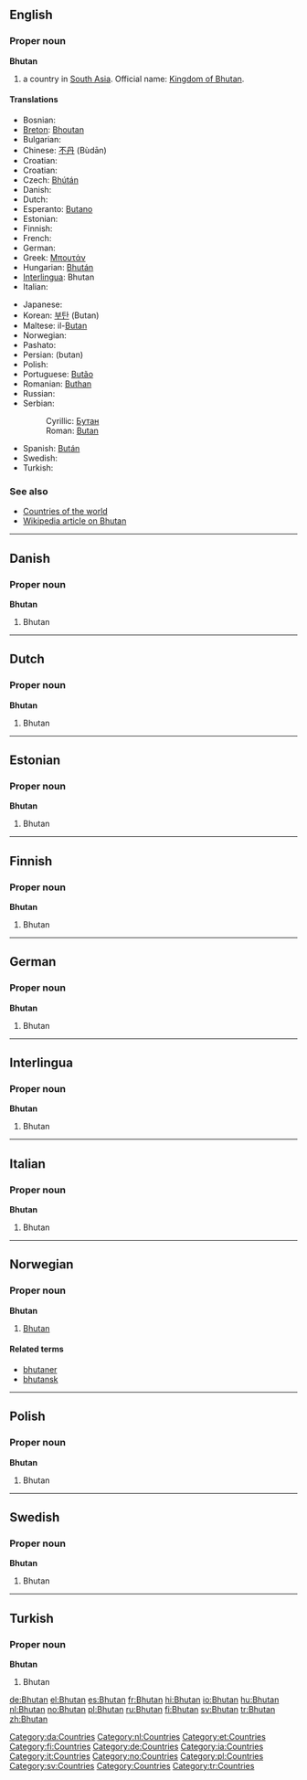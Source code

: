 ==English==

===Proper noun===
'''Bhutan'''

# a country in [[South Asia]]. Official name: [[Kingdom of Bhutan]].

====Translations====
{{top}}
*Bosnian: {{t-|bs|Butan|m}}
*[[Breton]]: [[Bhoutan]]
* Bulgarian: {{t+|bg|Бутан|sc=Cyrl}}
*Chinese: [[不丹]] (Bùdān)
*Croatian: {{t-|hr|Butan|m}}
* Croatian: {{t-|hr|Butan|m}}
*Czech: [[Bhútán]] {{m}}
* Danish: {{t-|da|Bhutan}}
* Dutch: {{t+|nl|Bhutan}}
*Esperanto: [[Butano]]
* Estonian: {{t-|et|Bhutan}}
* Finnish: {{t+|fi|Bhutan}}
* French: {{t+|fr|Bhoutan}}
* German: {{t+|de|Bhutan}}
*Greek: [[Μπουτάν]]
*Hungarian: [[Bhután]]
*[[Interlingua]]: Bhutan
* Italian: {{t-|it|Bhutan}}
{{mid}}
* Japanese: {{t+|ja|ブータン|tr=Būtan|sc=Jpan}}
*Korean: [[부탄]] (Butan)
*Maltese: il-[[Butan]]
* Norwegian: {{t+|no|Bhutan}}
*Pashato: {{PSchar|[[بهوټان]]}}
*Persian: {{FAchar|[[بوتان]]}}  (butan)
* Polish: {{t+|pl|Bhutan}}
*Portuguese: [[Butão]]
*Romanian: [[Buthan]] {{n}}
* Russian: {{t+|ru|Бутан|sc=Cyrl}}
*Serbian:
*:Cyrillic: [[Бутан]] {{m}}
*:Roman: [[Butan#Serbian|Butan]] {{m}}
*Spanish: [[Bután]]
* Swedish: {{t+|sv|Bhutan}}
* Turkish: {{t+|tr|Bhutan}}
{{bottom}}

===See also===
*[[Countries of the world]]
*[[w:Bhutan|Wikipedia article on Bhutan]]

----

==Danish==

===Proper noun===
'''Bhutan'''

# Bhutan

[[Category:da:Countries]]

----

==Dutch==

===Proper noun===
'''Bhutan'''

# Bhutan

[[Category:nl:Countries]]

----

==Estonian==

===Proper noun===
'''Bhutan'''

# Bhutan {{et-country}}

[[Category:et:Countries]]

----

==Finnish==

===Proper noun===
'''Bhutan'''

# Bhutan

[[Category:fi:Countries]]

----

==German==

===Proper noun===
'''Bhutan'''

# Bhutan

[[Category:de:Countries]]

----

==Interlingua==

===Proper noun===
'''Bhutan'''

# Bhutan

[[Category:ia:Countries]]

----

==Italian==

===Proper noun===
'''Bhutan'''

# Bhutan

[[Category:it:Countries]]

----

==Norwegian==

===Proper noun===
'''Bhutan'''

# [[#English|Bhutan]]

====Related terms====
*[[bhutaner]]
*[[bhutansk]]

[[Category:no:Countries]]

----

==Polish==

===Proper noun===
'''Bhutan'''

# Bhutan

[[Category:pl:Countries]]

----

==Swedish==

===Proper noun===
'''Bhutan'''

# Bhutan

[[Category:sv:Countries]]

----

==Turkish==

===Proper noun===
'''Bhutan'''

# Bhutan

[[Category:Countries]]
[[Category:tr:Countries]]

[[de:Bhutan]]
[[el:Bhutan]]
[[es:Bhutan]]
[[fr:Bhutan]]
[[hi:Bhutan]]
[[io:Bhutan]]
[[hu:Bhutan]]
[[nl:Bhutan]]
[[no:Bhutan]]
[[pl:Bhutan]]
[[ru:Bhutan]]
[[fi:Bhutan]]
[[sv:Bhutan]]
[[tr:Bhutan]]
[[zh:Bhutan]]